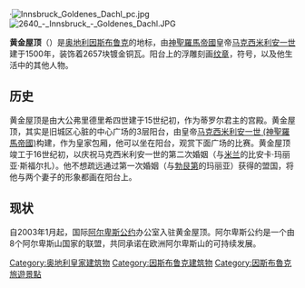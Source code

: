 ·[[File:Innsbruck_Goldenes_Dachl_pc.jpg|thumb]]
[[File:2640_-_Innsbruck_-_Goldenes_Dachl.JPG|thumb]]

'''黄金屋顶'''（{{Lang-de|'''Goldenes Dachl'''}}）是[[奥地利|奥地利]][[因斯布鲁克|因斯布鲁克]]的地标，由[[神聖羅馬帝國|神聖羅馬帝國]]皇帝[[马克西米利安一世_(神聖羅馬帝國)|马克西米利安一世]]建于1500年，装饰着2657块镀金铜瓦。阳台上的浮雕刻画[[纹章|纹章]]，符号，以及他生活中的其他人物。 

== 历史 ==
黄金屋顶是由大公弗里德里希四世建于15世纪初，作为蒂罗尔君主的宫殿。黄金屋顶，其实是旧城区心脏的中心广场的3层阳台，由皇帝[[马克西米利安一世_(神聖羅馬帝國)|马克西米利安一世 (神聖羅馬帝國)]]构建，作为皇家包厢，他可以坐在阳台，观赏下面广场的比赛。黄金屋顶竣工于16世纪初，以庆祝马克西米利安一世的第二次婚姻（与[[米兰|米兰]]的比安卡·玛丽亚·斯福尔扎）。他不想疏远通过第一次婚姻（与[[勃艮第|勃艮第]]的玛丽亚）获得的盟国，将他与两个妻子的形象都画在阳台上。

== 现状 ==
自2003年1月起，国际[[阿尔卑斯公约|阿尔卑斯公约]]办公室入驻黄金屋顶。阿尔卑斯公约是一个由8个阿尔卑斯山国家的联盟，共同承诺在欧洲阿尔卑斯山的可持续发展。

[[Category:奥地利皇家建筑物|Category:奥地利皇家建筑物]]
[[Category:因斯布鲁克建筑物|Category:因斯布鲁克建筑物]]
[[Category:因斯布魯克旅遊景點|Category:因斯布魯克旅遊景點]]